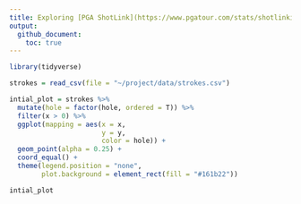 ```yaml
---
title: Exploring [PGA ShotLink](https://www.pgatour.com/stats/shotlinkintelligence/overview.html)
output: 
  github_document:
    toc: true
---
```


```r

library(tidyverse)

strokes = read_csv(file = "~/project/data/strokes.csv")

intial_plot = strokes %>% 
  mutate(hole = factor(hole, ordered = T)) %>% 
  filter(x > 0) %>% 
  ggplot(mapping = aes(x = x,
                       y = y,
                       color = hole)) +
  geom_point(alpha = 0.25) +
  coord_equal() +
  theme(legend.position = "none",
        plot.background = element_rect(fill = "#161b22"))

intial_plot

```